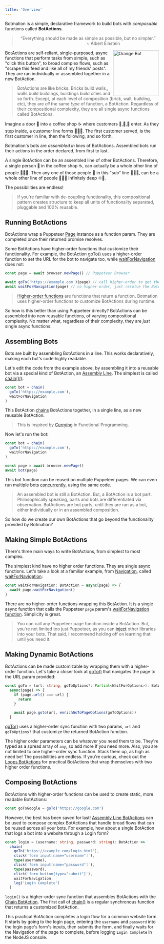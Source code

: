 ```yaml
---
title: 'Overview'
---
```


Botmation is a simple, declarative framework to build bots with *composable* functions called **BotActions**.

<blockquote>
    <p style="text-align:center">
        “Everything should be made as simple as possible, but no simpler.”
        <br />
        <span style="text-align:right;padding-right:8rem;display:block;">~ Albert Einstein</span>
    </p>
</blockquote>

<img src="/orange_bot.png" alt="Orange Bot" align="right" width="150px" />

BotActions are self-reliant, single-purposed, async functions that perform tasks from simple, such as "click this button", to broad complex flows, such as "scrape this feed and like all of my friends' posts". They are ran individually or assembled together in a new BotAction.

> BotActions are like bricks. Bricks build walls,, walls build buildings, buildings build cities and so forth. Except, at each level of composition (brick, wall, building, etc), they are *all* the same *type* of function, a BotAction. Regardless of their compositional complexity, they are all single async functions called BotActions.

Imagine a door 🚪 into a coffee shop ☕ where customers 🧍,🧍,🧍 enter. As they step inside, a customer line forms 🧍🧍🧍. The first customer served, is the first customer in line, then the following, and so forth.

Botmation's bots are *assembled in lines* of BotActions. Assembled bots run their actions in the order declared, from first to last.

A single BotAction can be an assembled line of other BotActions. Therefore, a single person 🧍 in the coffee shop ☕, can actually be a whole other line of people 🧍🧍🧍. Then any one of those people 🧍 in this "sub" line 🧍🧍🧍, can be a whole other line of people 🧍🧍🧍 infinitely deep ♾️🐇.

The possibilities are endless!

> If you're familiar with de-coupling functionality, this compositional pattern creates structure to keep all units of functionality separated, pluggable and 100% reusable.

## Running BotActions

BotActions wrap a Puppeteer [Page](https://pptr.dev/#?product=Puppeteer&show=api-class-page) instance as a function param. They are completed once their returned promise resolves.

Some BotActions have higher-order functions that customize their functionality. For example, the BotAction [goTo()](/api/navigation/#go-to) uses a higher-order function to set the URL for the bot to navigate too, while [waitForNavigation](/api/navigation/#wait-for-navigation) does not:
```typescript
const page = await browser.newPage() // Puppeteer Browser

await goTo('https://example.com')(page) // call higher-order to get the BotAction
await waitForNavigation(page) // no higher-order, just resolve the BotAction
```

> [Higher-order functions](https://en.wikipedia.org/wiki/Higher-order_function) are functions that return a function. Botmation uses higher-order functions to customize BotActions during runtime.

So how is this better than using Puppeteer directly? BotActions can be assembled into new reusable functions, of varying compositional complexity. No matter what, regardless of their complexity, they are *just* single async functions.

## Assembling Bots

Bots are built by assembling BotActions in a line. This works declaratively, making each bot's code highly readable.

Let's edit the code from the example above, by assembling it into a reusable bot via a special kind of BotAction, an [Assembly Line](/api/assembly-lines). The simplest is called [chain()()](/api/assembly-lines#chain):

```typescript
const bot = chain(
  goTo('https://example.com'),
  waitForNavigation
)
```

This BotAction [chains](/api/assembly-lines#chain) BotActions together, in a single line, as a new reusable BotAction.

> This is inspired by [Currying](https://en.wikipedia.org/wiki/Currying) in Functional Programming.

Now let's run the bot:
```typescript
const bot = chain(
  goTo('https://example.com'),
  waitForNavigation
)

const page = await browser.newPage()
await bot(page)
```

This bot function can be reused on multiple Puppeteer pages. We can even run multiple bots [concurrently](/topic/concurrency), using the same code.

> An assembled bot is still a BotAction. But, a BotAction is a bot part. Philosophically speaking, parts and bots are differentiated via observation. BotActions are bot parts, until they are ran as a bot, either individually or in an assembled composition.

So how do we create our own BotActions that go beyond the functionality provided by Botmation?

## Making Simple BotActions

There's three main ways to write BotActions, from simplest to most complex.

The simplest kind have no higher order functions. They are single async functions. Let's take a look at a familiar example, from [Navigation](/api/navigation), called [waitForNavigation](/api/navigation/#wait-for-navigation):

```typescript
const waitForNavigation: BotAction = async(page) => {
  await page.waitForNavigation()
}
```

There are no higher-order functions wrapping this BotAction. It is a single async function that calls the Puppeteer `page` param's [waitForNavigation function](https://pptr.dev/#?product=Puppeteer&show=api-pagewaitfornavigationoptions). Simplicity is great.

> You can call any Puppeteer page function inside a BotAction. But, you're not limited too just Puppeteer, as you can [inject](/topic/injects) other libraries into your bots. That said, I recommend holding off on learning that until you need it.

## Making Dynamic BotActions

BotActions can be made customizable by wrapping them with a higher-order function. Let's take a closer look at [goTo()](/api/navigation/#go-to) that navigates the page to the URL param provided:

```typescript
const goTo = (url: string, goToOptions?: Partial<WaitForOptions>): BotAction =>
  async(page) => {
    if (page.url() === url) {
      return
    }

    await page.goto(url, enrichGoToPageOptions(goToOptions))
  }
```

[goTo()](/api/navigation/#go-to) uses a higher-order sync function with two params, `url` and `goToOptions?` that customize the returned BotAction function.

The higher order parameters can be whatever you need them to be. They're typed as a spread array of `any`, so add more if you need more. Also, you are not limited to one higher-order sync function. Stack them up, as high as need be! The possibilities are endless. If you're curious, check out the [Loops BotActions](/api/loops) for practical BotActions that wrap themselves with two higher order functions.

## Composing BotActions

BotActions with higher-order functions can be used to create static, more readable BotActions:
```typescript
const goToGoogle = goTo('https://google.com')
```

However, the best has been saved for last! [Assembly Line BotActions](/api/assembly-lines) can be used to compose complex BotActions that handle broad flows that can be reused across all your bots. For example, how about a single BotAction that logs a bot into a website through a Login form?

```typescript
const login = (username: string, password: string): BotAction =>
  chain(
    goTo('https://example.com/login.html'),
    click('form input[name="username"]'),
    type(username),
    click('form input[name="password"]'),
    type(password),
    click('form button[type="submit"]'),
    waitForNavigation,
    log('Login Complete')
  )
```

`login()` is a higher-order sync function that assembles BotActions with the [Chain BotAction](/api/assembly-lines#chain). The first call of [chain()](/api/assembly-lines#chain) is a regular synchronous function that returns a customized BotAction.

This practical BotAction completes a login flow for a common website form. It starts by going to the login page, entering the `username` and `password` into the login page's form's inputs, then submits the form, and finally waits for the Navigation of the page to complete, before logging `Login Complete` in the NodeJS console.
